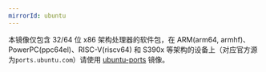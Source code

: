 ```yaml
---
mirrorId: ubuntu
---
```



<UbuntuConfigGenerator ubuntuVariant="ubuntu" />

本镜像仅包含 32/64 位 x86 架构处理器的软件包，在 ARM(arm64, armhf)、PowerPC(ppc64el)、RISC-V(riscv64) 和 S390x 等架构的设备上（对应官方源为`ports.ubuntu.com`）请使用 [ubuntu-ports](/docs/ubuntu-ports) 镜像。